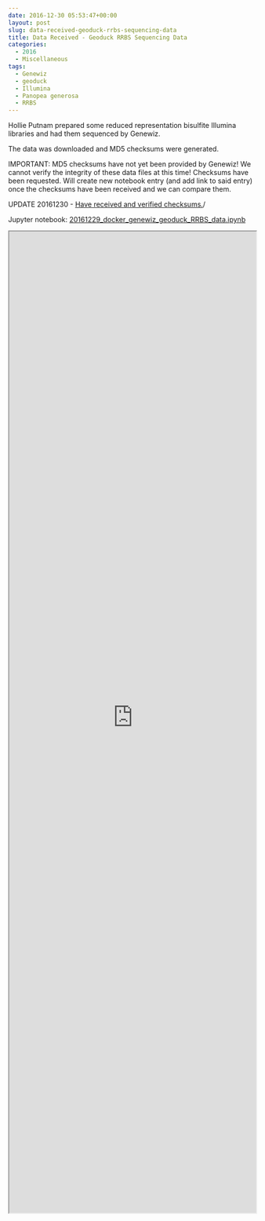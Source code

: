 ```yaml
---
date: 2016-12-30 05:53:47+00:00
layout: post
slug: data-received-geoduck-rrbs-sequencing-data
title: Data Received - Geoduck RRBS Sequencing Data
categories:
  - 2016
  - Miscellaneous
tags:
  - Genewiz
  - geoduck
  - Illumina
  - Panopea generosa
  - RRBS
---
```


Hollie Putnam prepared some reduced representation bisulfite Illumina libraries and had them sequenced by Genewiz.

The data was downloaded and MD5 checksums were generated.

IMPORTANT: MD5 checksums have not yet been provided by Genewiz! We cannot verify the integrity of these data files at this time! Checksums have been requested. Will create new notebook entry (and add link to said entry) once the checksums have been received and we can compare them.

UPDATE 20161230 - [Have received and verified checksums.](https://robertslab.github.io/sams-notebook/posts/2016-12-30-data-management-geoduck-rrbs-data-integrity-verification/)/



Jupyter notebook: [20161229_docker_genewiz_geoduck_RRBS_data.ipynb
](https://github.com/sr320/LabDocs/blob/master/jupyter_nbs/sam/20161229_docker_genewiz_geoduck_RRBS_data.ipynb)

<iframe src="https://render.githubusercontent.com/view/ipynb?commit=095a44775a0efd8c26f7f70ec6ff0eb251a0b2dd&enc_url=68747470733a2f2f7261772e67697468756275736572636f6e74656e742e636f6d2f73723332302f4c6162446f63732f303935613434373735613065666438633236663766373065633666663065623235316130623264642f6a7570797465725f6e62732f73616d2f32303136313232395f646f636b65725f67656e6577697a5f67656f6475636b5f525242535f646174612e6970796e62&nwo=sr320%2FLabDocs&path=jupyter_nbs%2Fsam%2F20161229_docker_genewiz_geoduck_RRBS_data.ipynb&repository_id=13746500#03665ad7-2b0d-4777-ab98-79db65577e4f" width="100%" height="2000" scrolling="yes"></iframe>
